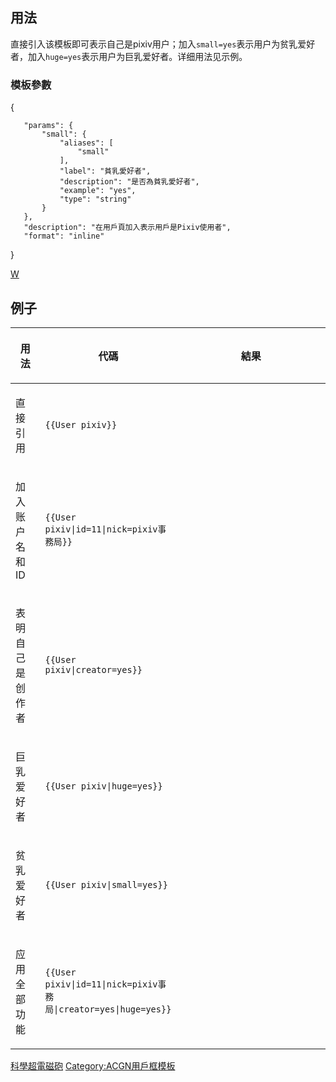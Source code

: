 {{Documentation subpage}}
== 用法 ==
直接引入该模板即可表示自己是pixiv用户；加入<code>small=yes</code>表示用户为贫乳爱好者，加入<code>huge=yes</code>表示用户为巨乳爱好者。详细用法见示例。
=== 模板參數 ===
<templatedata>
{
	"params": {
		"small": {
			"aliases": [
				"small"
			],
			"label": "貧乳愛好者",
			"description": "是否為貧乳愛好者",
			"example": "yes",
			"type": "string"
		}
	},
	"description": "在用戶頁加入{{User pixiv}}表示用戶是Pixiv使用者",
	"format": "inline"
}
</templatedata>

<includeonly>
<!-- 本行下加入模板的分類 -->
[[Category:書本用戶框模板|科學超電磁砲]]
[[Category:ACGN用戶框模板]]
[[Cat:软件用户框模板|W]]
</includeonly>

== 例子 ==
{| class="mbox-inside wikitable"
! style="width:10%;" | 用法
! style="width:35%;" | 代碼
! style="width:55%;" | 結果
|-
|直接引用
| <code><nowiki>{{User pixiv}}</nowiki></code>
|{{User pixiv}}
|-
|加入账户名和ID
|<code><nowiki>{{User pixiv|id=11|nick=pixiv事務局}}</nowiki></code>
|{{User pixiv|id=11|nick=pixiv事務局}}
|-
|表明自己是创作者
|<code><nowiki>{{User pixiv|creator=yes}}</nowiki></code>
|{{User pixiv|creator=yes}}
|-
| 巨乳爱好者
| <code><nowiki>{{User pixiv|huge=yes}}</nowiki></code>
| {{User pixiv|huge=yes}}
|-
| 贫乳爱好者
| <code><nowiki>{{User pixiv|small=yes}}</nowiki></code>
| {{User pixiv|small=yes}}
|-
|应用全部功能
|<code><nowiki>{{User pixiv|id=11|nick=pixiv事務局|creator=yes|huge=yes}}</nowiki></code>
|{{User pixiv|id=11|nick=pixiv事務局|creator=yes|huge=yes}}
|}